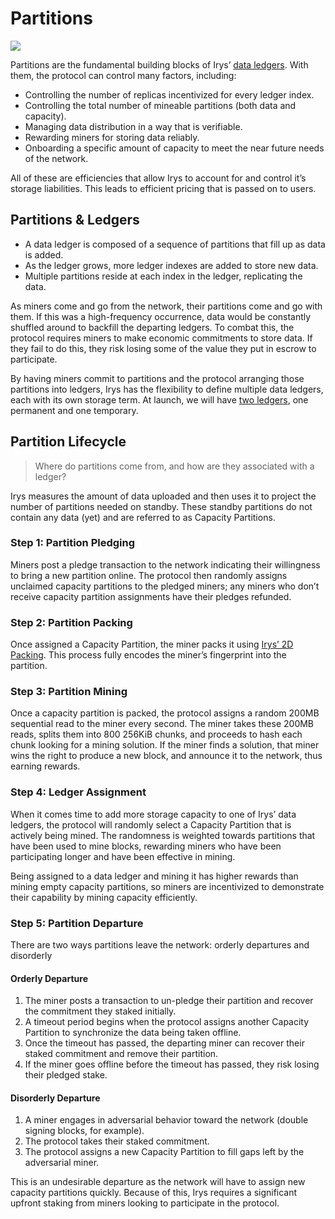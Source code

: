 
<LedgerTooltip />
<BlocklaneTooltip />

# Partitions

![](/diagrams/protocol/publish-ledger.jpg)

Partitions are the fundamental building blocks of Irys’ [data ledgers](./ledgers). With them, the protocol can control many factors, including:

- Controlling the number of replicas incentivized for every ledger index.
- Controlling the total number of mineable partitions (both data and capacity).
- Managing data distribution in a way that is verifiable.
- Rewarding miners for storing data reliably.
- Onboarding a specific amount of capacity to meet the near future needs of the network.

All of these are efficiencies that allow Irys to account for and control it’s storage liabilities. This leads to efficient pricing that is passed on to users.

## Partitions & Ledgers

- A data ledger is composed of a sequence of partitions that fill up as data is added.
- As the ledger grows, more ledger indexes are added to store new data.
- Multiple partitions reside at each index in the ledger, replicating the data.

As miners come and go from the network, their partitions come and go with them. If this was a high-frequency occurrence, data would be constantly shuffled around to backfill the departing ledgers. To combat this, the protocol requires miners to make economic commitments to store data. If they fail to do this, they risk losing some of the value they put in escrow to participate.

By having miners commit to partitions and the protocol arranging those partitions into ledgers, Irys has the flexibility to define multiple data ledgers, each with its own storage term. At launch, we will have [two ledgers](/protocol/ledgers), one permanent and one temporary.

## Partition Lifecycle

<div className="w-full flex justify-center">
	<div className="w-full">
		<SimpleRiveViewer
			src="/diagrams/architecture/irys-docs-capacity-mining.riv"
			width={1920}
			height={1080}
			stateMachine="Capacity-Mining"
		/>
	</div>
</div>

> Where do partitions come from, and how are they associated with a ledger?

Irys measures the amount of data uploaded and then uses it to project the number of partitions needed on standby. These standby partitions do not contain any data (yet) and are referred to as Capacity Partitions.

### Step 1: Partition Pledging

Miners post a pledge transaction to the network indicating their willingness to bring a new partition online. The protocol then randomly assigns unclaimed capacity partitions to the pledged miners; any miners who don’t receive capacity partition assignments have their pledges refunded.

### Step 2: Partition Packing

Once assigned a Capacity Partition, the miner packs it using [Irys’ 2D Packing](./packing). This process fully encodes the miner’s fingerprint into the partition.

### Step 3: Partition Mining

Once a capacity partition is packed, the protocol assigns a random 200MB sequential read to the miner every second. The miner takes these 200MB reads, splits them into 800 256KiB chunks, and proceeds to hash each chunk looking for a mining solution. If the miner finds a solution, that miner wins the right to produce a new block, and announce it to the network, thus earning rewards.

### Step 4: Ledger Assignment

When it comes time to add more storage capacity to one of Irys’ data ledgers, the protocol will randomly select a Capacity Partition that is actively being mined. The randomness is weighted towards partitions that have been used to mine blocks, rewarding miners who have been participating longer and have been effective in mining.

Being assigned to a data ledger and mining it has higher rewards than mining empty capacity partitions, so miners are incentivized to demonstrate their capability by mining capacity efficiently.

### Step 5: Partition Departure

There are two ways partitions leave the network: orderly departures and disorderly

#### Orderly Departure

1. The miner posts a transaction to un-pledge their partition and recover the commitment they staked initially.
2. A timeout period begins when the protocol assigns another Capacity Partition to synchronize the data being taken offline.
3. Once the timeout has passed, the departing miner can recover their staked commitment and remove their partition.
4. If the miner goes offline before the timeout has passed, they risk losing their pledged stake.

#### Disorderly Departure

1. A miner engages in adversarial behavior toward the network (double signing blocks, for example).
2. The protocol takes their staked commitment.
3. The protocol assigns a new Capacity Partition to fill gaps left by the adversarial miner.

This is an undesirable departure as the network will have to assign new capacity partitions quickly. Because of this, Irys requires a significant upfront staking from miners looking to participate in the protocol.
